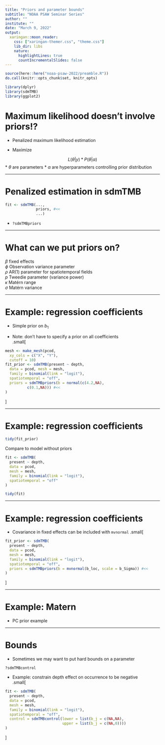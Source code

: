 ```yaml
---
title: "Priors and parameter bounds"
subtitle: "NOAA PSAW Seminar Series"
author: ""
institute: ""
date: "March 9, 2022"
output:
  xaringan::moon_reader:
    css: ["xaringan-themer.css", "theme.css"]
    lib_dir: libs
    nature:
      highlightLines: true
      countIncrementalSlides: false
---
```


<!-- Build with: xaringan::inf_mr() -->

```r
source(here::here("noaa-psaw-2022/preamble.R"))
do.call(knitr::opts_chunk$set, knitr_opts)
```

```r
library(dplyr)
library(sdmTMB)
library(ggplot2)
```

# Maximum likelihood doesn't involve priors!? 

* Penalized maximum likelihood estimation

* Maximize 

$$L(\theta | y) * P(\theta | \alpha)$$
* $\theta$ are parameters
* $\alpha$ are hyperparameters controlling prior distribution  

---

# Penalized estimation in sdmTMB


```r
fit <- sdmTMB(...,
              priors, #<<
              ...)
```

* `?sdmTMBpriors` 

---

# What can we put priors on?

$\beta$ fixed effects  
$\phi$ Observation variance parameter  
$\rho$ AR(1) parameter for spatiotemporal fields  
$p$ Tweedie parameter (variance power)  
$\kappa$ Matérn range   
$\sigma$ Matérn variance  

---

# Example: regression coefficients

* Simple prior on $b_{1}$

* Note: don't have to specify a prior on all coefficients  
.small[
```r
mesh <- make_mesh(pcod, 
  xy_cols = c("X", "Y"), 
  cutoff = 10)
fit_prior <- sdmTMB(present ~ depth,
  data = pcod, mesh = mesh,
  family = binomial(link = "logit"),
  spatiotemporal = "off",
  priors = sdmTMBpriors(b = normal(c(4.2,NA), 
          c(0.1,NA))) #<<
)
```
]
  
  
---

# Example: regression coefficients

```r
tidy(fit_prior)
```
  
Compare to model without priors  
```r
fit <- sdmTMB(
  present ~ depth,
  data = pcod,
  mesh = mesh,
  family = binomial(link = "logit"),
  spatiotemporal = "off"
)
```

```r
tidy(fit)
```

---

# Example: regression coefficients

* Covariance in fixed effects can be included with `mvnormal`
.small[
```r
fit_prior <- sdmTMB(
  present ~ depth,
  data = pcod,
  mesh = mesh,
  family = binomial(link = "logit"),
  spatiotemporal = "off",
  priors = sdmTMBpriors(b = mvnormal(b_loc, scale = b_Sigma)) #<<
)
```
]

---

# Example: Matern

* PC prior example

---

# Bounds

* Sometimes we may want to put hard bounds on a parameter

`?sdmTMBcontrol`

* Example: constrain depth effect on occurrence to be negative  
.small[
```r
fit <- sdmTMB(
  present ~ depth,
  data = pcod,
  mesh = mesh,
  family = binomial(link = "logit"),
  spatiotemporal = "off",
  control = sdmTMBcontrol(lower = list(b_j = c(NA,NA),
                          upper = list(b_j = c(NA,0))))
)
```
]

